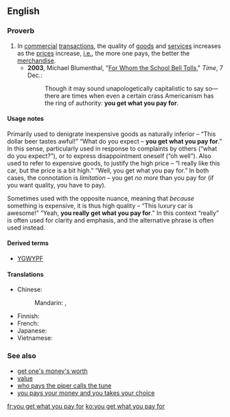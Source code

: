 ==English==

===Proverb===
{{head|en|proverb|head=[[you]] [[get]] [[what]] [[you]] [[pay]] [[for]]}}

# In [[commercial]] [[transaction]]s, the quality of [[goods]] and [[services]] increases as the [[price]]s increase, [[i.e.]], the more one pays, the better the [[merchandise]].
#* '''2003''', Michael Blumenthal, "[http://www.time.com/time/magazine/article/0,9171,557024,00.html For Whom the School Bell Tolls]," ''Time'', 7 Dec.:
#*: Though it may sound unapologetically capitalistic to say so—there are times when even a certain crass Americanism has the ring of authority: '''you get what you pay for'''.

====Usage notes====
Primarily used to denigrate inexpensive goods as naturally inferior – “This dollar beer tastes awful!” “What do you expect – '''you get what you pay for'''.” In this sense, particularly used in response to complaints by others (“what do you expect?”), or to express disappointment oneself (“oh well”). Also used to refer to expensive goods, to justify the high price – “I really like this car, but the price is a bit high.” “Well, you get what you pay for.” In both cases, the connotation is ''limitation'' – you get ''no more'' than you pay for (if you want quality, you have to pay).

Sometimes used with the opposite nuance, meaning that ''because'' something is expensive, it is thus high quality – “This luxury car is awesome!” “Yeah, '''you really get what you pay for'''.” In this context “really” is often used for clarity and emphasis, and the alternative phrase {{m|en|get one's money's worth}} is often used instead.

====Derived terms====
* [[YGWYPF]]

====Translations====
{{trans-top|quality of goods increases as the prices increases}}
* Chinese:
*: Mandarin: {{t|cmn|一分錢，一分貨|sc=Hani}}, {{t|cmn|一分钱，一分货|tr=yī fēn qián, yī fēn huò|sc=Hani}}
{{trans-mid}}
* Finnish: {{t|fi|sitä saat, mitä tilaat}}
* French: {{t+|fr|en avoir pour son argent}}
* Japanese: {{t+|ja|安物買いの銭失い|tr=やすものがいのぜにうしない, yasumonogai no zeni ushinai|sc=Jpan}}
* Vietnamese: {{t|vi|tiền nào của đó}}
{{trans-bottom}}

===See also===
* [[get one's money's worth]]
* [[value]]
* [[who pays the piper calls the tune]]
* [[you pays your money and you takes your choice]]

[[fr:you get what you pay for]]
[[ko:you get what you pay for]]